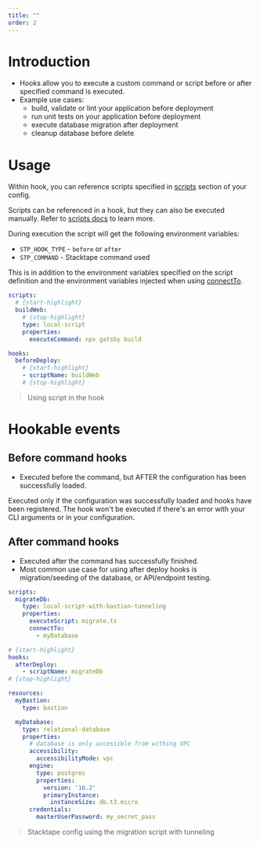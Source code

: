 ```yaml
---
title: ""
order: 2
---
```


# Introduction

- Hooks allow you to execute a custom command or script before or after specified command is executed.
- Example use cases:
  - build, validate or lint your application before deployment
  - run unit tests on your application before deployment
  - execute database migration after deployment
  - cleanup database before delete

# Usage

Within hook, you can reference scripts specified in [scripts](/configuration/scripts/) section of your config.

Scripts can be referenced in a hook, but they can also be executed manually. Refer to
[scripts docs](/configuration/scripts/) to learn more.

<Info>

During execution the script will get the following environment variables:

- `STP_HOOK_TYPE` - `before` or `after`
- `STP_COMMAND` - Stacktape command used

This is in addition to the environment variables specified on the script definition and the environment variables
injected when using [connectTo](/configuration/scripts/#connecting-to-resources).

</Info>

<PropertiesTable definitionName="NamedScriptLifecycleHook" searchForReferencesInDefinition="Hooks" />

```yaml
scripts:
  # {start-highlight}
  buildWeb:
    # {stop-highlight}
    type: local-script
    properties:
      executeCommand: npx gatsby build

hooks:
  beforeDeploy:
    # {start-highlight}
    - scriptName: buildWeb
    # {stop-highlight}
```

> Using script in the hook

# Hookable events

<PropertiesTable definitionName="Hooks" />

## Before command hooks

- Executed before the command, but AFTER the configuration has been successfully loaded.

<Warning>
  Executed only if the configuration was successfully loaded and hooks have been registered. The hook won't be executed
  if there's an error with your CLI arguments or in your configuration.
</Warning>

## After command hooks

- Executed after the command has successfully finished.
- Most common use case for using after deploy hooks is migration/seeding of the database, or API/endpoint testing.

```yml
scripts:
  migrateDb:
    type: local-script-with-bastion-tunneling
    properties:
      executeScript: migrate.ts
      connectTo:
        - myDatabase

# {start-highlight}
hooks:
  afterDeploy:
    - scriptName: migrateDb
# {stop-highlight}

resources:
  myBastion:
    type: bastion

  myDatabase:
    type: relational-database
    properties:
      # database is only accessible from withing VPC
      accessibility:
        accessibilityMode: vpc
      engine:
        type: postgres
        properties:
          version: '16.2'
          primaryInstance:
            instanceSize: db.t3.micro
      credentials:
        masterUserPassword: my_secret_pass
```

> Stacktape config using the migration script with tunneling

